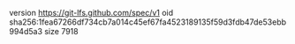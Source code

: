 version https://git-lfs.github.com/spec/v1
oid sha256:1fea67266df734cb7a014c45ef67fa4523189135f59d3fdb47de53ebb994d5a3
size 7918

